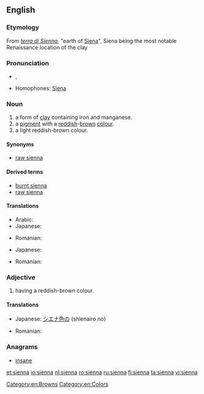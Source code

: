 {{also|Sienna}}
==English==

===Etymology===
From {{etyl|it|en}} ''[[terra di Sienna]]'', "earth of [[Siena]]", Siena being the most notable Renaissance location of the clay

===Pronunciation===
* {{enPR|sē-ĕnʹə}}, {{IPA|/siˈɛnə/}}
* Homophones: [[Siena]]

===Noun===
{{wikipedia}}
{{en-noun}}

# a form of [[clay]] containing iron and manganese.
# a [[pigment]] with a [[red]]dish-[[brown]] [[color|colour]].
# a light reddish-brown colour.
#: {{color panel|A0522D}}

====Synonyms====
* {{sense|clay}} [[raw sienna]]

====Derived terms====
* [[burnt sienna]]
* [[raw sienna]]

====Translations====
{{trans-top|clay}}
* Arabic: {{t|ar|طين|m|sc=Arab}}
* Japanese: {{t|ja|シエナ土|tr=shiena tsuchi}}
{{trans-mid}}
* Romanian: {{t|ro|pământ de Siena|n}}
{{trans-bottom}}

{{trans-top|pigment}}
{{trans-mid}}
{{trans-bottom}}

{{trans-top|colour}}
* Japanese: {{t|ja|シエナ色|tr=shiena shoku}}
{{trans-mid}}
* Romanian: {{t|ro|siena|f}}
{{trans-bottom}}

===Adjective===
{{en-adj|-}}

# having a reddish-brown colour.

====Translations====
{{trans-top|colour}}
* Japanese: [[シエナ色]]の (shienairo no)
{{trans-mid}}
* Romanian: {{t|ro|siena}}
{{trans-bottom}}

===Anagrams===
* [[insane]]

[[Category:en:Browns]]
[[Category:en:Colors]]

[[et:sienna]]
[[io:sienna]]
[[nl:sienna]]
[[ro:sienna]]
[[ru:sienna]]
[[fi:sienna]]
[[ta:sienna]]
[[vi:sienna]]